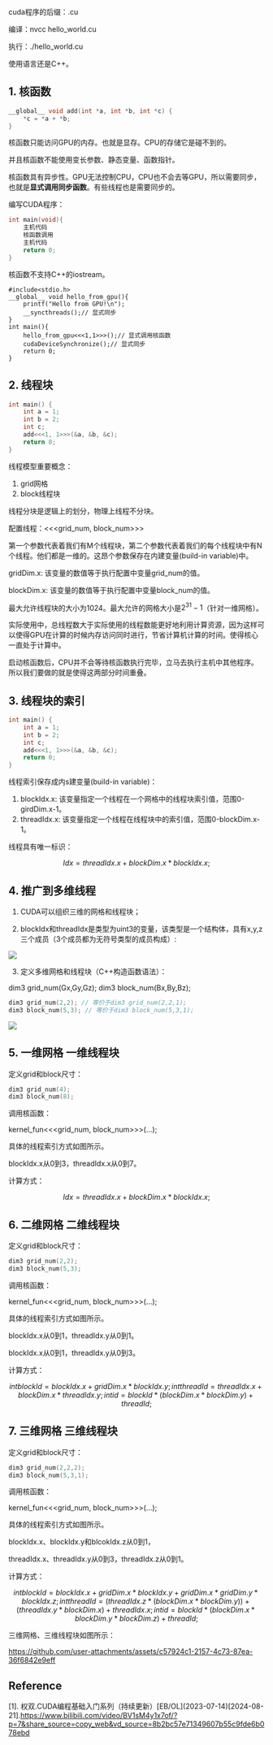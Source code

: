 
<WordCount>

cuda程序的后缀：.cu

编译：nvcc hello_world.cu

执行：./hello_world.cu

使用语言还是C++。


## 1. 核函数

```cpp
__global__ void add(int *a, int *b, int *c) {
    *c = *a + *b;
}
```
核函数只能访问GPU的内存。也就是显存。CPU的存储它是碰不到的。

并且核函数不能使用变长参数、静态变量、函数指针。

核函数具有异步性。GPU无法控制CPU，CPU也不会去等GPU，所以需要同步，也就是**显式调用同步函数**。有些线程也是需要同步的。

编写CUDA程序：
```cpp
int main(void){
    主机代码
    核函数调用
    主机代码
    return 0;
}
```
核函数不支持C++的iostream。

```cuda
#include<stdio.h>
__global__ void hello_from_gpu(){
    printf("Hello from GPU!\n");
    __syncthreads();// 显式同步
}
int main(){
    hello_from_gpu<<<1,1>>>();// 显式调用核函数
    cudaDeviceSynchronize();// 显式同步
    return 0;
}
```



## 2. 线程块

```cpp
int main() {
    int a = 1;
    int b = 2;
    int c;
    add<<<1, 1>>>(&a, &b, &c);
    return 0;
}
```
线程模型重要概念：

1. grid网格
2. block线程块

线程分块是逻辑上的划分，物理上线程不分块。

配置线程：\<\<\<grid_num, block_num\>\>\>

第一个参数代表着我们有M个线程块，第二个参数代表着我们的每个线程块中有N个线程。他们都是一维的。这昂个参数保存在内建变量(build-in variable)中。

gridDim.x: 该变量的数值等于执行配置中变量grid_num的值。

blockDim.x: 该变量的数值等于执行配置中变量block_num的值。

最大允许线程块的大小为1024。最大允许的网格大小是$2^31-1$（针对一维网格）。

实际使用中，总线程数大于实际使用的线程数能更好地利用计算资源，因为这样可以使得GPU在计算的时候内存访问同时进行，节省计算机计算的时间。使得核心一直处于计算中。

启动核函数后，CPU并不会等待核函数执行完毕，立马去执行主机中其他程序。所以我们要做的就是使得这两部分时间重叠。



## 3. 线程块的索引

```cpp
int main() {
    int a = 1;
    int b = 2;
    int c;
    add<<<1, 1>>>(&a, &b, &c);
    return 0;
}
```

线程索引保存成内s建变量(build-in variable)：
1. blockIdx.x: 该变量指定一个线程在一个网格中的线程块索引值，范围0-girdDim.x-1。
2. threadIdx.x: 该变量指定一个线程在线程块中的索引值，范围0-blockDim.x-1。

线程具有唯一标识：

$$
Idx = threadIdx.x + blockDim.x * blockIdx.x;
$$

## 4. 推广到多维线程

1. CUDA可以组织三维的网格和线程块；

2. blockIdx和threadIdx是类型为uint3的变量，该类型是一个结构体，具有x,y,z三个成员（3个成员都为无符号类型的成员构成）:

![](https://github.com/user-attachments/assets/454e36f4-0c8f-4176-ad28-60d15052cc8a)

3. 定义多维网格和线程块（C++构造函数语法）：

dim3 grid_num(Gx,Gy,Gz);
dim3 block_num(Bx,By,Bz);

```cpp
dim3 grid_num(2,2); // 等价于dim3 grid_num(2,2,1);
dim3 block_num(5,3); // 等价于dim3 block_num(5,3,1);
```
![](https://github.com/user-attachments/assets/c30052ba-9937-4bac-a7ab-b4f008fed23e)

## 5. 一维网格 一维线程块

定义grid和block尺寸：

```cpp
dim3 grid_num(4);
dim3 block_num(8);
```

调用核函数：

kernel_fun\<\<\<grid_num, block_num\>\>\>(...);

具体的线程索引方式如图所示。

blockIdx.x从0到3，threadIdx.x从0到7。

计算方式：

$$
Idx = threadIdx.x + blockDim.x * blockIdx.x;
$$

## 6. 二维网格 二维线程块

定义grid和block尺寸：
```cpp
dim3 grid_num(2,2);
dim3 block_num(5,3);
```

调用核函数：

kernel_fun\<\<\<grid_num, block_num\>\>\>(...);

具体的线程索引方式如图所示。

blockIdx.x从0到1，threadIdx.y从0到1。

blockIdx.x从0到1，threadIdx.y从0到3。

计算方式：

$$
int blockId = blockIdx.x + gridDim.x * blockIdx.y;
int threadId = threadIdx.x + blockDim.x * threadIdx.y;
int id = blockId * (blockDim.x * blockDim.y) + threadId;
$$

## 7. 三维网格 三维线程块

定义grid和block尺寸：

```cpp
dim3 grid_num(2,2,2);
dim3 block_num(5,3,1);
```

调用核函数：

kernel_fun\<\<\<grid_num, block_num\>\>\>(...);

具体的线程索引方式如图所示。

blockIdx.x、blockIdx.y和blcokIdx.z从0到1，

threadIdx.x、threadIdx.y从0到3，threadIdx.z从0到1。

计算方式：

$$
int blockId = blockIdx.x + gridDim.x * blockIdx.y + gridDim.x * gridDim.y * blockIdx.z;
int threadId= (threadIdx.z * (blockDim.x * blockDim.y) ) + (threadIdx.y * blockDim.x) + threadIdx.x;
int id = blockId * (blockDim.x * blockDim.y * blockDim.z) + threadId;
$$

三维网格、三维线程块如图所示：

https://github.com/user-attachments/assets/c57924c1-2157-4c73-87ea-36f6842e9eff



## Reference

[1]. 权双.CUDA编程基础入门系列（持续更新）\[EB/OL\](2023-07-14)[2024-08-21].https://www.bilibili.com/video/BV1sM4y1x7of/?p=7&share_source=copy_web&vd_source=8b2bc57e71349607b55c9fde6b078ebd

</WordCount>